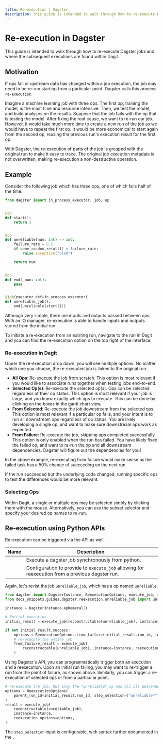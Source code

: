 ```yaml
---
title: Re-execution | Dagster
description: This guide is intended to walk through how to re-execute Dagster jobs and where the subsequent executions are found within Dagit.
---
```


# Re-execution in Dagster

This guide is intended to walk through how to re-execute Dagster jobs and where the subsequent executions are found within Dagit.

## Motivation

If ops fail or upstream data has changed within a job execution, the job may need to be re-run starting from a particular point. Dagster calls this process `re-execution`.

Imagine a machine learning job with three ops. The first op, training the model, is the most time and resource intensive. Then, we test the model, and build analyses on the results. Suppose that the job fails with the op that is testing the model. After fixing the root cause, we want to re-run our job. However, it would take much more time to create a new run of the job as we would have to repeat the first op. It would be more economical to start again from the second op, reusing the previous run's execution result for the first op.

With Dagster, the re-execution of parts of the job is grouped with the original run to make it easy to trace. The original job execution metadata is not overwritten, making re-execution a non-destructive operation.

## Example

Consider the following job which has three ops, one of which fails half of the time.

```python file=/guides/dagster/reexecution/unreliable_job.py startafter=start_random_job endbefore=end_random_job
from dagster import in_process_executor, job, op


@op
def start():
    return 1


@op
def unreliable(num: int) -> int:
    failure_rate = 0.5
    if some_random_result() < failure_rate:
        raise Exception("blah")

    return num


@op
def end(_num: int):
    pass


@job(executor_def=in_process_executor)
def unreliable_job():
    end(unreliable(start()))
```

Although very simple, there are inputs and outputs passed between ops. With an IO manager, re-execution is able to handle inputs and outputs stored from the initial run.

To initiate a re-execution from an existing run, navigate to the run in Dagit and you can find the re-execution option on the top right of the interface.

### Re-execution in Dagit

Under the re-execution drop down, you will see multiple options. No matter which one you choose, the re-executed job is linked to the original run.

- **All Ops**: Re-execute the job from scratch. This option is most relevant if you would like to associate runs together when testing jobs end-to-end.
- **Selected Op(s)**: Re-execute the selected op(s). Ops can be selected regardless of their op status. This option is most relevant if your job is large, and you know exactly which ops to execute. This can be done by clicking on the boxes in the gantt chart view.
- **From Selected**: Re-execute the job downstream from the selected ops. This option is most relevant if a particular op fails, and your intent is to run all downstream ops regardless of op status. You are likely developing a single op, and want to make sure downstream ops work as expected.
- **From Failure**: Re-execute the job, skipping ops completed successfully. This option is only enabled when the run has failed. You have likely fixed the failed op, and want to re-run the op and all downstream dependencies. Dagster will figure out the dependencies for you!

In the above example, re-executing from failure would make sense as the failed task has a 50% chance of succeeding on the next run.

If the run succeeded but the underlying code changed, running specific ops to test the differences would be more relevant.

### Selecting Ops

Within Dagit, a single or multiple ops may be selected simply by clicking them with the mouse. Alternatively, you can use the subset selector and specify your desired op names to re-run.

## Re-execution using Python APIs

Re-execution can be triggered via the API as well.

| Name                                                                                       | Description                                                                                     |
| ------------------------------------------------------------------------------------------ | ----------------------------------------------------------------------------------------------- |
| <PyObject module="dagster" object="execute_job" displayText="execute_job" />               | Execute a dagster job synchronously from python.                                                |
| <PyObject module="dagster" object="ReexecutionOptions" displayText="ReexecutionOptions" /> | Configuration to provide to `execute_job` allowing for reexecution from a previous dagster run. |

Again, let's revist the job `unreliable_job`, which has a op named `unreliable`.

```python file=/guides/dagster/reexecution/reexecution_api.py startafter=start_initial_execution_marker endbefore=end_initial_execution_marker
from dagster import DagsterInstance, ReexecutionOptions, execute_job, reconstructable
from docs_snippets.guides.dagster.reexecution.unreliable_job import unreliable_job

instance = DagsterInstance.ephemeral()

# Initial execution
initial_result = execute_job(reconstructable(unreliable_job), instance=instance)

if not initial_result.success:
    options = ReexecutionOptions.from_failure(initial_result.run_id, instance)
    # re-execute the entire job
    from_failure_result = execute_job(
        reconstructable(unreliable_job), instance=instance, reexecution_options=options
    )
```

Using Dagster's API, you can programmatically trigger both an execution and a reexecution. Upon an initial run failing, you may want to re-trigger a run from the point of failure, as shown above. Similarly, you can trigger a re-execution of selected ops or from a particular point.

```python file=/guides/dagster/reexecution/reexecution_api.py startafter=start_partial_execution_marker endbefore=end_partial_execution_marker
# re-execute the job, but only the "unreliable" op and all its descendents
options = ReexecutionOptions(
    parent_run_id=initial_result.run_id, step_selection=["unreliable*"]
)
result = execute_job(
    reconstructable(unreliable_job),
    instance=instance,
    reexecution_options=options,
)
```

The `step_selection` input is configurable, with syntax further documented in the <PyObject module="dagster" object="ReexecutionOptions" displayText="API docs for ReexecutionOptions" />.
